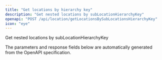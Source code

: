 ```yaml
---
title: "Get locations by hierarchy key"
description: "Get nested locations by subLocationHierarchyKey"
openapi: "POST /api/location/getLocationsBySubLocationsHierarchyKey"
icon: "eye"
---
```


Get nested locations by subLocationHierarchyKey

<Note>
The parameters and response fields below are automatically generated from the OpenAPI specification.
</Note>
